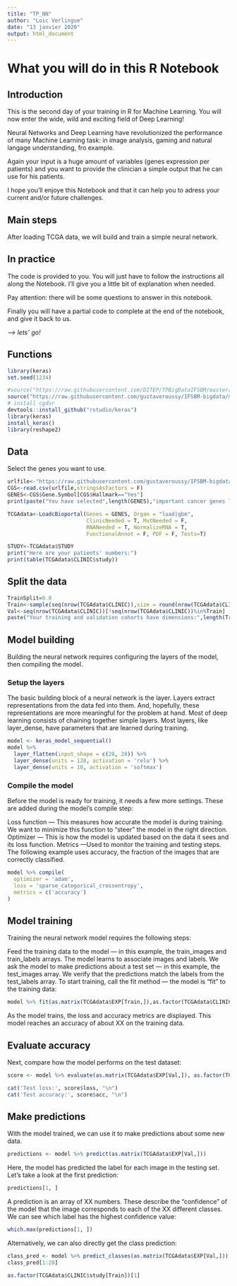 ```yaml
---
title: "TP_NN"
author: "Loic Verlingue"
date: "13 janvier 2020"
output: html_document
---
```

# What you will do in this R Notebook

## Introduction
This is the second day of your training in R for Machine Learning. You will now enter the wide, wild and exciting field of Deep Learning!

Neural Networks and Deep Learning have revolutionized the performance of many Machine Learning task: in image analysis, gaming and natural langage understanding, fro example.

Again your input is a huge amount of variables (genes expression per patients) and you want to provide the clinician a simple output that he can use for his patients.

I hope you'll enjoye this Notebook and that it can help you to adress your current and/or future challenges.

## Main steps
After loading TCGA data, we will build and train a simple neural network.

## In practice
The code is provided to you. You will just have to follow the instructions all along the Notebook.
I'll give you a little bit of explanation when needed. 

Pay attention: there will be some questions to answer in this notebook.

Finally you will have a partial code to complete at the end of the notebook, and give it back to us.

*--> lets' go!*

## Functions
```r
library(keras)
set.seed(1234)
```

```r
#source("https://raw.githubusercontent.com/DITEP/TPBigDataIFSBM/master/LoadcBioportal150119.R")
source("https://raw.githubusercontent.com/gustaveroussy/IFSBM-bigdata/master/TP_IFSBM_module12/LoadcBioportal150119.R")
# install cgdsr
devtools::install_github("rstudio/keras")
library(keras)
install_keras()
library(reshape2)
```


## Data

Select the genes you want to use.
```r
urlfile<-"https://raw.githubusercontent.com/gustaveroussy/IFSBM-bigdata/master/TP_IFSBM_module12/CancerGeneCensusCOSMIC.csv"
CGS<-read.csv(urlfile,stringsAsFactors = F)
GENES<-CGS$Gene.Symbol[CGS$Hallmark=="Yes"]
print(paste("You have selected",length(GENES),"important cancer genes like:", paste(sample(GENES,20), collapse = ", "), "..."))
```

```r

TCGAdata<-LoadcBioportal(Genes = GENES, Organ = "luad|gbm", 
                         ClinicNeeded = T, MutNeeded = F, 
                         RNANeeded = T, NormalizeRNA = T, 
                         FunctionalAnnot = F, PDF = F, Tests=T)

STUDY<-TCGAdata$STUDY
print("Here are your patients' numbers:")
print(table(TCGAdata$CLINIC$study))

```

## Split the data
```r
TrainSplit=0.8
Train<-sample(seq(nrow(TCGAdata$CLINIC)),size = round(nrow(TCGAdata$CLINIC)*TrainSplit) )
Val<-seq(nrow(TCGAdata$CLINIC))[!seq(nrow(TCGAdata$CLINIC))%in%Train]
paste("Your training and validation cohorts have dimensions:",length(Train),",", length(Val))
```

## Model building
Building the neural network requires configuring the layers of the model, then compiling the model.

### Setup the layers
The basic building block of a neural network is the layer. Layers extract representations from the data fed into them. And, hopefully, these representations are more meaningful for the problem at hand.
Most of deep learning consists of chaining together simple layers. Most layers, like layer_dense, have parameters that are learned during training.
```r
model <- keras_model_sequential()
model %>%
  layer_flatten(input_shape = c(28, 28)) %>%
  layer_dense(units = 128, activation = 'relu') %>%
  layer_dense(units = 10, activation = 'softmax')
```

### Compile the model
Before the model is ready for training, it needs a few more settings. These are added during the model’s compile step:

Loss function — This measures how accurate the model is during training. We want to minimize this function to “steer” the model in the right direction.
Optimizer — This is how the model is updated based on the data it sees and its loss function.
Metrics —Used to monitor the training and testing steps. The following example uses accuracy, the fraction of the images that are correctly classified.
```r
model %>% compile(
  optimizer = 'adam', 
  loss = 'sparse_categorical_crossentropy',
  metrics = c('accuracy')
)
```


## Model training
Training the neural network model requires the following steps:

Feed the training data to the model — in this example, the train_images and train_labels arrays.
The model learns to associate images and labels.
We ask the model to make predictions about a test set — in this example, the test_images array. We verify that the predictions match the labels from the test_labels array.
To start training, call the fit method — the model is “fit” to the training data:

```r
model %>% fit(as.matrix(TCGAdata$EXP[Train,]),as.factor(TCGAdata$CLINIC$study[Train]), epochs = 5)
```

As the model trains, the loss and accuracy metrics are displayed. This model reaches an accuracy of about XX on the training data.

## Evaluate accuracy
Next, compare how the model performs on the test dataset:
```r
score <- model %>% evaluate(as.matrix(TCGAdata$EXP[Val,]), as.factor(TCGAdata$CLINIC$study[Train]))

cat('Test loss:', score$loss, "\n")
cat('Test accuracy:', score$acc, "\n")
```

## Make predictions
With the model trained, we can use it to make predictions about some new data.
```r
predictions <- model %>% predict(as.matrix(TCGAdata$EXP[Val,]))
```

Here, the model has predicted the label for each image in the testing set. Let’s take a look at the first prediction:

```r
predictions[1, ]
```
A prediction is an array of XX numbers. These describe the “confidence” of the model that the image corresponds to each of the XX different classes. We can see which label has the highest confidence value:

```r
which.max(predictions[1, ])
```

Alternatively, we can also directly get the class prediction:
```r
class_pred <- model %>% predict_classes(as.matrix(TCGAdata$EXP[Val,]))
class_pred[1:20]
```

```r
as.factor(TCGAdata$CLINIC$study[Train])[1]
```
